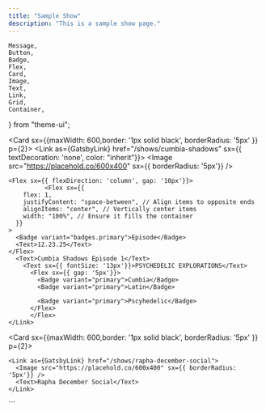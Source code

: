 ```yaml
---
title: "Sample Show"
description: "This is a sample show page."
---
```


	Message,
	Button,
	Badge,
	Flex,
	Card,
	Image,
	Text,
	Link,
	Grid,
	Container,
} from "theme-ui";


<Layout>
<Container
        sx={{
          p: 3,
          maxWidth: ["100%", "540px", "720px", "960px", "1140px"],
          mx: "auto",
        }}
      >
<Grid gap={2} columns={[1, 2, 2]}>

<Card
  sx={{maxWidth: 600,border: '1px solid black', borderRadius: '5px'
  }} p={2}>
    <Link as={GatsbyLink} href="/shows/cumbia-shadows" sx={{ textDecoration: 'none', color: "inherit"}}>
      <Image src="https://placehold.co/600x400" sx={{ borderRadius: '5px'}} />

    <Flex sx={{ flexDirection: 'column', gap: '10px'}}>
              <Flex sx={{
        flex: 1,
        justifyContent: "space-between", // Align items to opposite ends
        alignItems: "center", // Vertically center items
        width: "100%", // Ensure it fills the container
      }}
    >
      <Badge variant="badges.primary">Episode</Badge>
      <Text>12.23.25</Text>
    </Flex>
      <Text>Cumbia Shadows Episode 1</Text>
        <Text sx={{ fontSize: '13px'}}>PSYCHEDELIC EXPLORATIONS</Text>
          <Flex sx={{ gap: '5px'}}>
            <Badge variant="primary">Cumbia</Badge>
            <Badge variant="primary">Latin</Badge>

            <Badge variant="primary">Pscyhedelic</Badge>
          </Flex>
          </Flex>
    </Link>

</Card>

<Card
  sx={{maxWidth: 600,border: '1px solid black', borderRadius: '5px'
  }} p={2}>

    <Link as={GatsbyLink} href="/shows/rapha-december-social">
      <Image src="https://placehold.co/600x400" sx={{ borderRadius: '5px'}} />
      <Text>Rapha December Social</Text>
    </Link>

</Card>
</Grid>
</Container>
</Layout>
```
